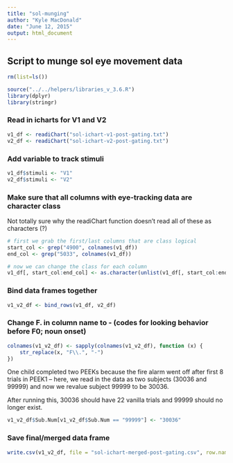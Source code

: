 ```yaml
---
title: "sol-munging"
author: "Kyle MacDonald"
date: "June 12, 2015"
output: html_document
---
```


## Script to munge sol eye movement data

```r
rm(list=ls())
```

```r
source("../../helpers/libraries_v_3.6.R")
library(dplyr)
library(stringr)
```

### Read in icharts for V1 and V2 

```r
v1_df <- readiChart("sol-ichart-v1-post-gating.txt")
v2_df <- readiChart("sol-ichart-v2-post-gating.txt")
```

### Add variable to track stimuli 

```r
v1_df$stimuli <- "V1"
v2_df$stimuli <- "V2"
```

### Make sure that all columns with eye-tracking data are character class

Not totally sure why the readiChart function doesn't read all of these as characters (?)

```r
# first we grab the first/last columns that are class logical 
start_col <- grep("4900", colnames(v1_df))
end_col <- grep("5033", colnames(v1_df))

# now we can change the class for each column 
v1_df[, start_col:end_col] <- as.character(unlist(v1_df[, start_col:end_col]))
```

### Bind data frames together

```r
v1_v2_df <- bind_rows(v1_df, v2_df)
```

### Change F. in column name to - (codes for looking behavior before F0; noun onset)

```r
colnames(v1_v2_df) <- sapply(colnames(v1_v2_df), function (x) {
    str_replace(x, "F\\.", "-")  
})
```

One child completed two PEEKs because the fire alarm went off after first 8 trials in PEEK1 – here, we read in the data as two subjects (30036 and 99999) and now we revalue subject 99999 to be 30036.

After running this, 30036 should have 22 vanilla trials and 99999 should no longer exist.

```r
v1_v2_df$Sub.Num[v1_v2_df$Sub.Num == "99999"] <- "30036" 
```

### Save final/merged data frame

```r
write.csv(v1_v2_df, file = "sol-ichart-merged-post-gating.csv", row.names = F, na = "NA")
```